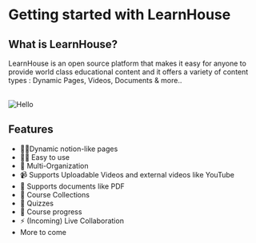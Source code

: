 # Getting started with LearnHouse

## What is LearnHouse?

LearnHouse is an open source platform that makes it easy for anyone to provide world class educational content and it offers a variety of content types : Dynamic Pages, Videos, Documents & more..

<br/>
<img quality={100} src="/img/pages/features.png" alt="Hello"  />

## Features

- 📄✨Dynamic notion-like pages
- 👨‍🎓 Easy to use
- 👥 Multi-Organization
- 📹 Supports Uploadable Videos and external videos like YouTube 
- 📄 Supports documents like PDF
- 🍱 Course Collections
- 🙋 Quizzes 
- 👟 Course progress 
- ⚡ (Incoming) Live Collaboration 
- More to come

